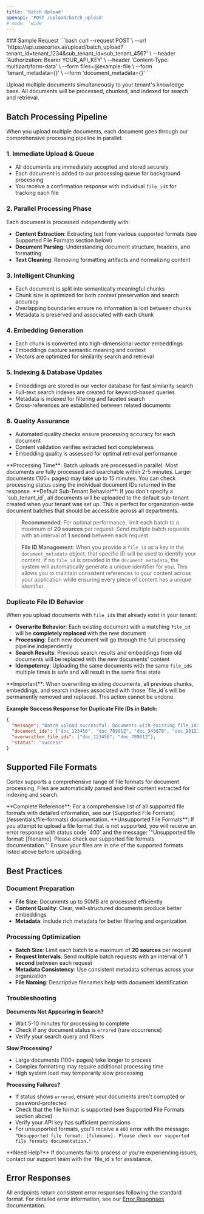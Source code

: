 ```yaml
---
title: 'Batch Upload'
openapi: 'POST /upload/batch_upload'
# mode: 'wide'
---
```



<Panel>
  <TableOfContents />
</Panel>
<TryIt />
### Sample Request
```bash
curl --request POST \
  --url 'https://api.usecortex.ai/upload/batch_upload?tenant_id=tenant_1234&sub_tenant_id=sub_tenant_4567' \
  --header 'Authorization: Bearer YOUR_API_KEY' \
  --header 'Content-Type: multipart/form-data' \
  --form files=@example-file \
  --form 'tenant_metadata={}' \
  --form 'document_metadata={}'
  ```


Upload multiple documents simultaneously to your tenant's knowledge base. All documents will be processed, chunked, and indexed for search and retrieval.

## Batch Processing Pipeline

When you upload multiple documents, each document goes through our comprehensive processing pipeline in parallel:

### 1. **Immediate Upload & Queue**
- All documents are immediately accepted and stored securely
- Each document is added to our processing queue for background processing
- You receive a confirmation response with individual `file_id`s for tracking each file

### 2. **Parallel Processing Phase**
Each document is processed independently with:
- **Content Extraction**: Extracting text from various supported formats (see Supported File Formats section below)
- **Document Parsing**: Understanding document structure, headers, and formatting
- **Text Cleaning**: Removing formatting artifacts and normalizing content

### 3. **Intelligent Chunking**
- Each document is split into semantically meaningful chunks
- Chunk size is optimized for both context preservation and search accuracy
- Overlapping boundaries ensure no information is lost between chunks
- Metadata is preserved and associated with each chunk

### 4. **Embedding Generation**
- Each chunk is converted into high-dimensional vector embeddings
- Embeddings capture semantic meaning and context
- Vectors are optimized for similarity search and retrieval

### 5. **Indexing & Database Updates**
- Embeddings are stored in our vector database for fast similarity search
- Full-text search indexes are created for keyword-based queries
- Metadata is indexed for filtering and faceted search
- Cross-references are established between related documents

### 6. **Quality Assurance**
- Automated quality checks ensure processing accuracy for each document
- Content validation verifies extracted text completeness
- Embedding quality is assessed for optimal retrieval performance

<Note>
**Processing Time**: Batch uploads are processed in parallel. Most documents are fully processed and searchable within 2-5 minutes. Larger documents (100+ pages) may take up to 15 minutes. You can check processing status using the individual document IDs returned in the response.
</Note>

<Note>
**Default Sub-Tenant Behavior**: If you don't specify a `sub_tenant_id`, all documents will be uploaded to the default sub-tenant created when your tenant was set up. This is perfect for organization-wide document batches that should be accessible across all departments.
</Note>

> **Recommended**: For optimal performance, limit each batch to a maximum of **20 sources** per request. Send multiple batch requests with an interval of **1 second** between each request.

> **File ID Management**: When you provide a `file_id` as a key in the `document_metadata` object, that specific ID will be used to identify your content. If no `file_id` is provided in the `document_metadata`, the system will automatically generate a unique identifier for you. This allows you to maintain consistent references to your content across your application while ensuring every piece of content has a unique identifier.

### **Duplicate File ID Behavior**

When you upload documents with `file_id`s that already exist in your tenant:

- **Overwrite Behavior**: Each existing document with a matching `file_id` will be **completely replaced** with the new document
- **Processing**: Each new document will go through the full processing pipeline independently
- **Search Results**: Previous search results and embeddings from old documents will be replaced with the new documents' content
- **Idempotency**: Uploading the same documents with the same `file_id`s multiple times is safe and will result in the same final state

<Warning>
**Important**: When overwriting existing documents, all previous chunks, embeddings, and search indexes associated with those `file_id`s will be permanently removed and replaced. This action cannot be undone.
</Warning>

**Example Success Response for Duplicate File IDs in Batch:**
```json
{
  "message": "Batch upload successful. Documents with existing file_ids have been overwritten.",
  "document_ids": ["doc_123456", "doc_789012", "doc_345678", "doc_901234"],
  "overwritten_file_ids": ["doc_123456", "doc_789012"],
  "status": "success"
}
```

## Supported File Formats

Cortex supports a comprehensive range of file formats for document processing. Files are automatically parsed and their content extracted for indexing and search.

<Info>
**Complete Reference**: For a comprehensive list of all supported file formats with detailed information, see our [Supported File Formats](/essentials/file-formats) documentation.
</Info>

<Warning>
**Unsupported File Formats**: If you attempt to upload a file format that is not supported, you will receive an error response with status code `400` and the message: `"Unsupported file format: [filename]. Please check our supported file formats documentation."` Ensure your files are in one of the supported formats listed above before uploading.
</Warning>

## Best Practices

### **Document Preparation**
- **File Size**: Documents up to 50MB are processed efficiently
- **Content Quality**: Clear, well-structured documents produce better embeddings
- **Metadata**: Include rich metadata for better filtering and organization

### **Processing Optimization**
- **Batch Size**: Limit each batch to a maximum of **20 sources** per request
- **Request Intervals**: Send multiple batch requests with an interval of **1 second** between each request
- **Metadata Consistency**: Use consistent metadata schemas across your organization
- **File Naming**: Descriptive filenames help with document identification

### **Troubleshooting**

**Documents Not Appearing in Search?**
- Wait 5-10 minutes for processing to complete
- Check if any document status is `errored` (rare occurrence)
- Verify your search query and filters

**Slow Processing?**
- Large documents (100+ pages) take longer to process
- Complex formatting may require additional processing time
- High system load may temporarily slow processing

**Processing Failures?**
- If status shows `errored`, ensure your documents aren't corrupted or password-protected
- Check that the file format is supported (see Supported File Formats section above)
- Verify your API key has sufficient permissions
- For unsupported formats, you'll receive a `400` error with the message: `"Unsupported file format: [filename]. Please check our supported file formats documentation."`

<Info>
**Need Help?** If documents fail to process or you're experiencing issues, contact our support team with the `file_id`s for assistance.
</Info>

## Error Responses

All endpoints return consistent error responses following the standard format. For detailed error information, see our [Error Responses](/api-reference/error-responses) documentation.

